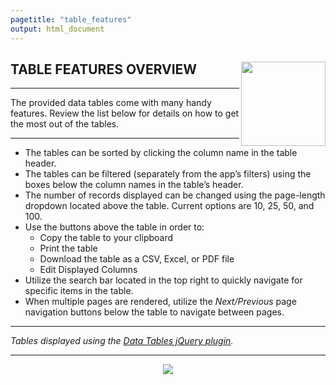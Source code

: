 ---
pagetitle: "table_features"
output: html_document
---

## TABLE FEATURES OVERVIEW <img src='images/KPI-Tracking.png' align="right" height="135" /> {.tabset}

***

The provided data tables come with many handy features. Review the list below for 
details on how to get the most out of the tables.

***

+ The tables can be sorted by clicking the column name in the table header. 
+ The tables can be filtered (separately from the app’s filters) using the boxes 
below the column names in the table's header. 
+ The number of records displayed can be changed using the page-length dropdown 
located above the table. Current options are 10, 25, 50, and 100. 
+ Use the buttons above the table in order to: 
  - Copy the table to your clipboard 
  - Print the table 
  - Download the table as a CSV, Excel, or PDF file 
  - Edit Displayed Columns 
+ Utilize the search bar located in the top right to quickly navigate for specific 
items in the table. 
+ When multiple pages are rendered, utilize the *Next/Previous* page navigation 
buttons below the table to navigate between pages. 

***

*Tables displayed using the [Data Tables jQuery plugin](https://datatables.net/).*

***

<center>

![](images/datatables.png)

<center/>


